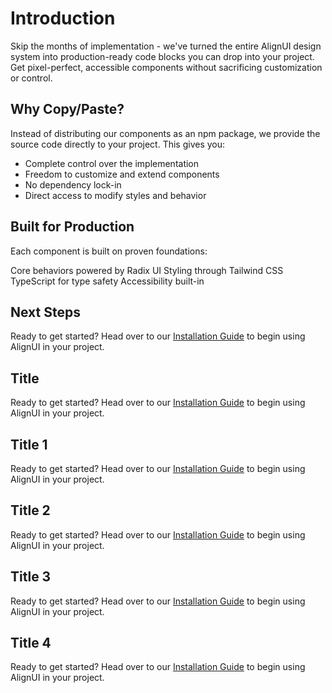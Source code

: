 
# Introduction
<DashedLine></DashedLine>
Skip the months of implementation - we've turned the entire AlignUI design system into production-ready code blocks you can drop into your project. Get pixel-perfect, accessible components without sacrificing customization or control.
## Why Copy/Paste?
Instead of distributing our components as an npm package, we provide the source code directly to your project. This gives you:
 
* Complete control over the implementation
* Freedom to customize and extend components
* No dependency lock-in
* Direct access to modify styles and behavior

## Built for Production

Each component is built on proven foundations:

Core behaviors powered by Radix UI
Styling through Tailwind CSS
TypeScript for type safety
Accessibility built-in

## Next Steps
Ready to get started? Head over to our [Installation Guide](https://www.alignui.com/docs/installation) to begin using AlignUI in your project.

## Title
Ready to get started? Head over to our [Installation Guide](https://www.alignui.com/docs/installation) to begin using AlignUI in your project.
## Title 1
Ready to get started? Head over to our [Installation Guide](https://www.alignui.com/docs/installation) to begin using AlignUI in your project.
## Title 2
Ready to get started? Head over to our [Installation Guide](https://www.alignui.com/docs/installation) to begin using AlignUI in your project.
## Title 3 
Ready to get started? Head over to our [Installation Guide](https://www.alignui.com/docs/installation) to begin using AlignUI in your project.
## Title 4
Ready to get started? Head over to our [Installation Guide](https://www.alignui.com/docs/installation) to begin using AlignUI in your project.